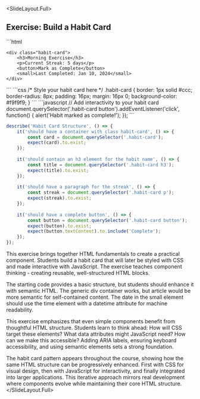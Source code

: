
<SlideLayout.Full>
## Exercise: Build a Habit Card

<CodeDisplay >
  <File name="index.html">
```html
<!DOCTYPE html>
<html>
<head>
    <title>Habit Card Exercise</title>
</head>
<body>
    <!-- TODO: Create a habit card with the following elements:
         1. A container div with class "habit-card"
         2. An h3 for the habit name
         3. A paragraph showing the current streak
         4. A button to mark as complete
         5. A small text showing last completed date
    -->
    
    <div class="habit-card">
        <h3>Morning Exercise</h3>
        <p>Current Streak: 5 days</p>
        <button>Mark as Complete</button>
        <small>Last Completed: Jan 10, 2024</small>
    </div>
</body>
</html>
```
  </File>
  <File name="index.css">
```css
/* Style your habit card here */
.habit-card {
    border: 1px solid #ccc;
    border-radius: 8px;
    padding: 16px;
    margin: 16px 0;
    background-color: #f9f9f9;
}
```
  </File>
  <File name="app.js">
```javascript
// Add interactivity to your habit card
document.querySelector('.habit-card button').addEventListener('click', function() {
    alert('Habit marked as complete!');
});
```
  </File>
  <Tests>
    
```javascript
describe('Habit Card Structure', () => {
    it('should have a container with class habit-card', () => {
        const card = document.querySelector('.habit-card');
        expect(card).to.exist;
    });
    
    it('should contain an h3 element for the habit name', () => {
        const title = document.querySelector('.habit-card h3');
        expect(title).to.exist;
    });
    
    it('should have a paragraph for the streak', () => {
        const streak = document.querySelector('.habit-card p');
        expect(streak).to.exist;
    });
    
    it('should have a complete button', () => {
        const button = document.querySelector('.habit-card button');
        expect(button).to.exist;
        expect(button.textContent).to.include('Complete');
    });
});
```
    
  </Tests>
</CodeDisplay>
<Notes>
This exercise brings together HTML fundamentals to create a practical component. Students build a habit card that will later be styled with CSS and made interactive with JavaScript. The exercise teaches component thinking - creating reusable, well-structured HTML blocks.

The starting code provides a basic structure, but students should enhance it with semantic HTML. The generic div container works, but article would be more semantic for self-contained content. The date in the small element should use the time element with a datetime attribute for machine readability.

This exercise emphasizes that even simple components benefit from thoughtful HTML structure. Students learn to think ahead: How will CSS target these elements? What data attributes might JavaScript need? How can we make this accessible? Adding ARIA labels, ensuring keyboard accessibility, and using semantic elements sets a strong foundation.

The habit card pattern appears throughout the course, showing how the same HTML structure can be progressively enhanced. First with CSS for visual design, then with JavaScript for interactivity, and finally integrated into larger applications. This iterative approach mirrors real development where components evolve while maintaining their core HTML structure.
</Notes>
</SlideLayout.Full>